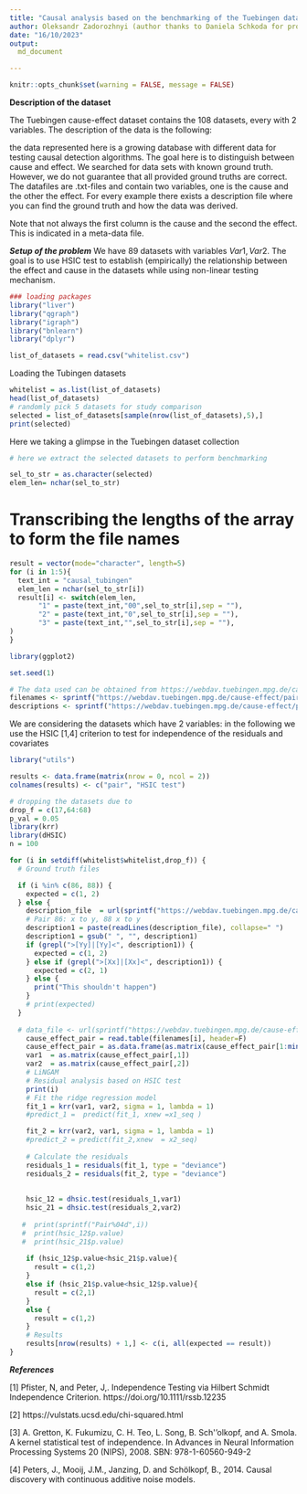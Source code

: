 ```yaml
---
title: "Causal analysis based on the benchmarking of the Tuebingen datasets"
author: Oleksandr Zadorozhnyi (author thanks to Daniela Schkoda for providing the code for the analysis of the ground truth model in the tubingen dataset)
date: "16/10/2023"
output:
  md_document

---
```

```r
knitr::opts_chunk$set(warning = FALSE, message = FALSE) 
```
**Description of the dataset**

The Tuebingen cause-effect dataset contains the 108 datasets, every with 2 variables. The description of the data is the following:

 the data represented here is a growing database with different data for testing causal detection algorithms. The goal here is to distinguish between cause and effect. We searched for data sets with known ground truth. However, we do not guarantee that all provided ground truths are correct. The datafiles are .txt-files and contain two variables, one is the cause and the other the effect. For every example there exists a description file where you can find the ground truth and how the data was derived.

Note that not always the first column is the cause and the second the effect. This is indicated in a meta-data file. 


***Setup of the problem***
We have 89 datasets with variables $Var1, Var2$. The goal is to use HSIC test to establish (empirically) the relationship between the effect and cause in the datasets while using non-linear testing mechanism. 
```r
### loading packages
library("liver")
library("qgraph")
library("igraph")
library("bnlearn")
library("dplyr")

list_of_datasets = read.csv("whitelist.csv")

```
Loading the Tubingen datasets
```r
whitelist = as.list(list_of_datasets)
head(list_of_datasets)
# randomly pick 5 datasets for study comparison 
selected = list_of_datasets[sample(nrow(list_of_datasets),5),]
print(selected)
```
Here we taking a glimpse in the Tuebingen dataset collection

```r
# here we extract the selected datasets to perform benchmarking

sel_to_str = as.character(selected)
elem_len= nchar(sel_to_str)
```
# Transcribing the lengths of the array to form the file names
```r
result = vector(mode="character", length=5)
for (i in 1:5){
  text_int = "causal_tubingen"
  elem_len = nchar(sel_to_str[i])
  result[i] <- switch(elem_len,
       "1" = paste(text_int,"00",sel_to_str[i],sep = ""),
       "2" = paste(text_int,"0",sel_to_str[i],sep = ""),
       "3" = paste(text_int,"",sel_to_str[i],sep = ""),
)
}

```


```r
library(ggplot2)

set.seed(1)

# The data used can be obtained from https://webdav.tuebingen.mpg.de/cause-effect/. Here we collect automatically the names and descriptions. 
filenames <- sprintf("https://webdav.tuebingen.mpg.de/cause-effect/pair%04d.txt", seq(1, 108, 1))
descriptions <- sprintf("https://webdav.tuebingen.mpg.de/cause-effect/pair%04d_des.txt", seq(1, 108, 1))
```


We are considering the datasets which have 2 variables: in the following we use the HSIC [1,4] criterion to test for independence of the residuals and covariates
```r
library("utils")

results <- data.frame(matrix(nrow = 0, ncol = 2))
colnames(results) <- c("pair", "HSIC test")

# dropping the datasets due to 
drop_f = c(17,64:68)
p_val = 0.05
library(krr)
library(dHSIC)
n = 100 

for (i in setdiff(whitelist$whitelist,drop_f)) {
  # Ground truth files

  if (i %in% c(86, 88)) {
    expected = c(1, 2)
  } else {
    description_file  = url(sprintf("https://webdav.tuebingen.mpg.de/cause-effect/pair%04d_des.txt", 1))
    # Pair 86: x to y, 88 x to y
    description1 = paste(readLines(description_file), collapse=" ")
    description1 = gsub(" ", "", description1)
    if (grepl(">[Yy]|[Yy]<", description1)) {
      expected = c(1, 2)
    } else if (grepl(">[Xx]|[Xx]<", description1)) {
      expected = c(2, 1)
    } else {
      print("This shouldn't happen")
    }
    # print(expected)
  }
  
  # data_file <- url(sprintf("https://webdav.tuebingen.mpg.de/cause-effect/pair%04d.txt", i))
    cause_effect_pair = read.table(filenames[i], header=F)
    cause_effect_pair = as.data.frame(as.matrix(cause_effect_pair[1:min(nrow(cause_effect_pair),n),]))
    var1  = as.matrix(cause_effect_pair[,1])
    var2  = as.matrix(cause_effect_pair[,2])
    # LiNGAM
    # Residual analysis based on HSIC test
    print(i)
    # Fit the ridge regression model
    fit_1 = krr(var1, var2, sigma = 1, lambda = 1)
    #predict_1 =  predict(fit_1, xnew =x1_seq )

    fit_2 = krr(var2, var1, sigma = 1, lambda = 1)
    #predict_2 = predict(fit_2,xnew  = x2_seq)
    
    # Calculate the residuals
    residuals_1 = residuals(fit_1, type = "deviance")
    residuals_2 = residuals(fit_2, type = "deviance")
    
    
    hsic_12 = dhsic.test(residuals_1,var1)
    hsic_21 = dhsic.test(residuals_2,var2)
    
   #  print(sprintf("Pair%04d",i))
   #  print(hsic_12$p.value)
   #  print(hsic_21$p.value)
    
    if (hsic_12$p.value<hsic_21$p.value){
      result = c(1,2)
    }
    else if (hsic_21$p.value<hsic_12$p.value){
      result = c(2,1)
    }
    else {
      result = c(1,2)
    }
    # Results
    results[nrow(results) + 1,] <- c(i, all(expected == result))
}

```


***References***

[1] Pfister, N, and Peter, J,. Independence Testing via Hilbert Schmidt Independence Criterion. https://doi.org/10.1111/rssb.12235

[2] https://vulstats.ucsd.edu/chi-squared.html

[3] A. Gretton, K. Fukumizu, C. H. Teo, L. Song, B. Sch\''olkopf, and A. Smola. A kernel statistical test of independence. In Advances in Neural Information Processing Systems 20 (NIPS), 2008. SBN: 978-1-60560-949-2

[4] Peters, J., Mooij, J.M., Janzing, D. and Schölkopf, B., 2014. Causal discovery with continuous additive noise models.


